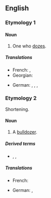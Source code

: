 ==English==

===Etymology 1===
{{suffix|en|doze|er}}

====Noun====
{{en-noun}}

# One who [[doze]]s.

=====Translations=====
{{trans-top|one who dozes}}
* French: {{t+|fr|assoupi|m}}, {{t+|fr|assoupie|f}}
* Georgian: {{t|ka|მთვლემარე}}
{{trans-mid}}
* German: {{t|de|Dösender|m}}, {{t|de|Dösende|f}}, {{t|de|Schlummernder|m}} {{q|colloquial}}, {{t|de|Schlummernde|f}}
{{trans-bottom}}

===Etymology 2===
Shortening.

====Noun====
{{en-noun}}

# {{lb|en|informal}} A [[bulldozer]].

=====Derived terms=====
* {{l|en|tankdozer}}, {{l|en|tank-dozer}}, {{l|en|tank dozer}}

=====Translations=====
{{trans-top|dozer}}
* French: {{t+|fr|bulldozer|m}}
{{trans-mid}}
* German: {{t|de|Dozer|m}} {{q|colloquial}}, {{t+|de|Raupe|f}} {{q|short for [[Planierraupe]]}}
{{trans-bottom}}